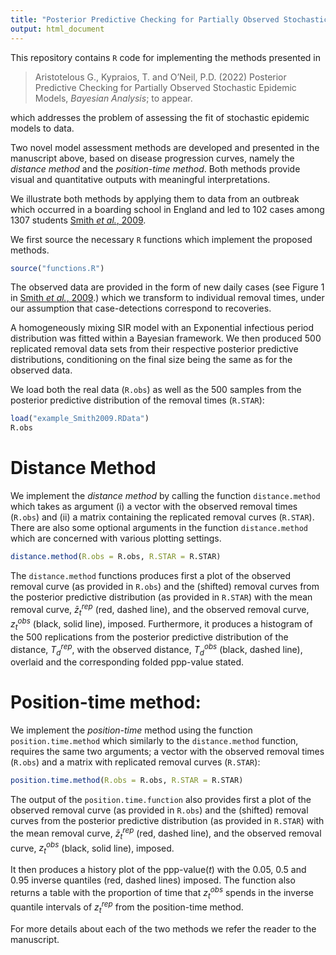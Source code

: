 ```yaml
---
title: "Posterior Predictive Checking for Partially Observed Stochastic Epidemic Models"
output: html_document
---
```


This repository contains `R` code for implementing the methods presented in

>Aristotelous G., Kypraios, T. and O'Neil, P.D. (2022) Posterior Predictive Checking for Partially Observed Stochastic Epidemic Models, *Bayesian Analysis*; to appear.  

which addresses the problem of assessing the fit of stochastic epidemic models to data. 

Two novel model assessment methods are developed and presented in the manuscript above, based on disease progression curves, namely the *distance method* and the *position-time method*. Both methods provide visual and quantitative outputs with meaningful interpretations. 

We illustrate both methods by applying them to data from an outbreak which occurred in a boarding school in England and led to 102 cases among 1307 students [Smith *et al.*, 2009](https://www.eurosurveillance.org/content/10.2807/ese.14.27.19263-en).

We first source the necessary `R` functions which implement the proposed methods.

```r
source("functions.R")
```

The observed data are provided in the form of new daily cases (see Figure 1 in [Smith *et al.*, 2009](https://www.eurosurveillance.org/content/10.2807/ese.14.27.19263-en).)  which we transform to individual removal times, under our assumption that case-detections correspond to recoveries. 

A homogeneously mixing SIR model with an Exponential infectious period distribution was fitted within a Bayesian framework. We then produced 500 replicated removal data sets from their respective posterior predictive distributions, conditioning on the final size being the same as for the observed data.

We load both the real data (`R.obs`) as well as the 500 samples from the posterior predictive distribution of the removal times (`R.STAR`):

```r
load("example_Smith2009.RData")
R.obs
```

# Distance Method

We implement the *distance method* by calling the function `distance.method` which takes as argument (i) a vector with the observed removal times (`R.obs`) and (ii) a matrix containing the  replicated removal curves (`R.STAR`). There are also some optional arguments in the function `distance.method` which are concerned with various plotting settings. 

```r
distance.method(R.obs = R.obs, R.STAR = R.STAR)
```

The `distance.method` functions produces first a plot of the observed removal curve (as provided in `R.obs`) and the (shifted) removal curves from the posterior predictive distribution (as provided in `R.STAR`) with the mean removal curve, $\bar{z}_{t}^{rep}$ (red, dashed line), and the observed removal curve, $z_t^{obs}$ (black, solid line), imposed. Furthermore, it produces a histogram of the 500 replications from the posterior predictive distribution of the distance, $T_d^{rep}$, with the observed distance, $T_d^{obs}$ (black, dashed line), overlaid and the corresponding folded ppp-value stated.

# Position-time method:

We implement the *position-time* method using the function `position.time.method` which similarly to the `distance.method` function, requires the same two arguments; a vector with the observed removal times (`R.obs`) and a matrix with replicated removal curves (`R.STAR`):

```r
position.time.method(R.obs = R.obs, R.STAR = R.STAR)
```

The output of the `position.time.function` also provides first a plot of the observed removal curve (as provided in `R.obs`) and the (shifted) removal curves from the posterior predictive distribution (as provided in `R.STAR`) with the mean removal curve, $\bar{z}_{t}^{rep}$ (red, dashed line), and the observed removal curve, $z_t^{obs}$ (black, solid line), imposed.  

It then produces a history plot of the ppp-value$(t)$ with the 0.05, 0.5 and 0.95 inverse quantiles (red, dashed lines) imposed. The function also returns a table with the proportion of time that $z_t^{obs}$ spends in the inverse quantile intervals of $z_t^{rep}$ from the position-time method.

For more details about each of the two methods we refer the reader to the manuscript.

